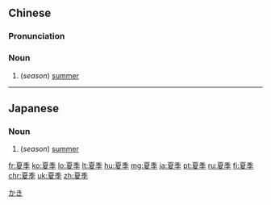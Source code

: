 ==Chinese==
{{zh-forms}}

===Pronunciation===
{{zh-pron
|m=xiàjì
|c=haa6 gwai3
|mn=qz,tw,xm:hā-kùi/zz:hēe-kùi/qz,xm:hē-kùi
|cat=n
}}

===Noun===
{{zh-noun}}

# (''season'') [[summer]]

----

==Japanese==
{{ja-kanjitab|か|き|yomi=o}}

===Noun===
{{ja-noun|かき}}

# (''season'') [[summer]]

[[Category:ja:Seasons|かき]]

[[fr:夏季]]
[[ko:夏季]]
[[lo:夏季]]
[[lt:夏季]]
[[hu:夏季]]
[[mg:夏季]]
[[ja:夏季]]
[[pt:夏季]]
[[ru:夏季]]
[[fi:夏季]]
[[chr:夏季]]
[[uk:夏季]]
[[zh:夏季]]